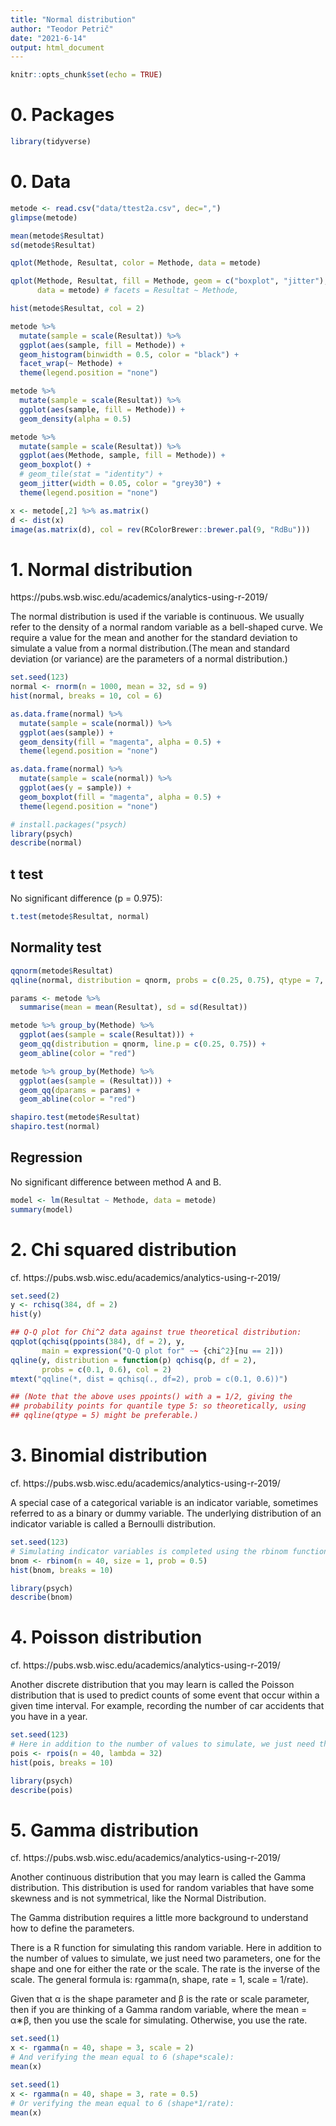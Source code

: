 ```yaml
---
title: "Normal distribution"
author: "Teodor Petrič"
date: "2021-6-14"
output: html_document
---
```


```r
knitr::opts_chunk$set(echo = TRUE)
```

# 0. Packages

```r
library(tidyverse)

```

# 0. Data

```r
metode <- read.csv("data/ttest2a.csv", dec=",")
glimpse(metode)
```

```r
mean(metode$Resultat)
sd(metode$Resultat)

```

```r
qplot(Methode, Resultat, color = Methode, data = metode)

```


```r
qplot(Methode, Resultat, fill = Methode, geom = c("boxplot", "jitter"), 
      data = metode) # facets = Resultat ~ Methode, 
```


```r
hist(metode$Resultat, col = 2)

```

```r
metode %>% 
  mutate(sample = scale(Resultat)) %>% 
  ggplot(aes(sample, fill = Methode)) +
  geom_histogram(binwidth = 0.5, color = "black") +
  facet_wrap(~ Methode) +
  theme(legend.position = "none")

```


```r
metode %>% 
  mutate(sample = scale(Resultat)) %>% 
  ggplot(aes(sample, fill = Methode)) + 
  geom_density(alpha = 0.5)

```


```r
metode %>% 
  mutate(sample = scale(Resultat)) %>% 
  ggplot(aes(Methode, sample, fill = Methode)) + 
  geom_boxplot() +
  # geom_tile(stat = "identity") +
  geom_jitter(width = 0.05, color = "grey30") +
  theme(legend.position = "none")

```


```r
x <- metode[,2] %>% as.matrix()
d <- dist(x)
image(as.matrix(d), col = rev(RColorBrewer::brewer.pal(9, "RdBu")))

```



# 1. Normal distribution

https://pubs.wsb.wisc.edu/academics/analytics-using-r-2019/

The normal distribution is used if the variable is continuous. We usually refer to the density of a normal random variable as a bell-shaped curve. We require a value for the mean and another for the standard deviation to simulate a value from a normal distribution.(The mean and standard deviation (or variance) are the parameters of a normal distribution.)

```r
set.seed(123)
normal <- rnorm(n = 1000, mean = 32, sd = 9)
hist(normal, breaks = 10, col = 6)

```

```r
as.data.frame(normal) %>% 
  mutate(sample = scale(normal)) %>% 
  ggplot(aes(sample)) + 
  geom_density(fill = "magenta", alpha = 0.5) +
  theme(legend.position = "none")

```


```r
as.data.frame(normal) %>% 
  mutate(sample = scale(normal)) %>% 
  ggplot(aes(y = sample)) + 
  geom_boxplot(fill = "magenta", alpha = 0.5) +
  theme(legend.position = "none")

```



```r
# install.packages("psych)
library(psych)
describe(normal)

```

## t test

No significant difference (p = 0.975):

```r
t.test(metode$Resultat, normal)

```

## Normality test

```r
qqnorm(metode$Resultat)
qqline(normal, distribution = qnorm, probs = c(0.25, 0.75), qtype = 7, col = 2, lty = 1)

```

```r
params <- metode %>%
  summarise(mean = mean(Resultat), sd = sd(Resultat))

metode %>% group_by(Methode) %>%
  ggplot(aes(sample = scale(Resultat))) + 
  geom_qq(distribution = qnorm, line.p = c(0.25, 0.75)) +
  geom_abline(color = "red")

metode %>% group_by(Methode) %>%
  ggplot(aes(sample = (Resultat))) + 
  geom_qq(dparams = params) +
  geom_abline(color = "red")

```


```r
shapiro.test(metode$Resultat)
shapiro.test(normal)

```

## Regression

No significant difference between method A and B.

```r
model <- lm(Resultat ~ Methode, data = metode)
summary(model)
```

# 2. Chi squared distribution

cf. https://pubs.wsb.wisc.edu/academics/analytics-using-r-2019/

```r
set.seed(2)
y <- rchisq(384, df = 2)
hist(y)

```


```r
## Q-Q plot for Chi^2 data against true theoretical distribution:
qqplot(qchisq(ppoints(384), df = 2), y,
       main = expression("Q-Q plot for" ~~ {chi^2}[nu == 2]))
qqline(y, distribution = function(p) qchisq(p, df = 2),
       probs = c(0.1, 0.6), col = 2)
mtext("qqline(*, dist = qchisq(., df=2), prob = c(0.1, 0.6))")

## (Note that the above uses ppoints() with a = 1/2, giving the
## probability points for quantile type 5: so theoretically, using
## qqline(qtype = 5) might be preferable.) 

```


# 3. Binomial distribution

cf. https://pubs.wsb.wisc.edu/academics/analytics-using-r-2019/

A special case of a categorical variable is an indicator variable, sometimes referred to as a binary or dummy variable. The underlying distribution of an indicator variable is called a Bernoulli distribution.

```r
set.seed(123)
# Simulating indicator variables is completed using the rbinom function. Here, we simulate 5 values of heads with a probability of 1/2 of getting a head on each flip
bnom <- rbinom(n = 40, size = 1, prob = 0.5)
hist(bnom, breaks = 10)

```


```r
library(psych)
describe(bnom)

```

# 4. Poisson distribution

cf. https://pubs.wsb.wisc.edu/academics/analytics-using-r-2019/

Another discrete distribution that you may learn is called the Poisson distribution that is used to predict counts of some event that occur within a given time interval. For example, recording the number of car accidents that you have in a year.

```r
set.seed(123)
# Here in addition to the number of values to simulate, we just need the parameter for the mean (called lambda).
pois <- rpois(n = 40, lambda = 32)
hist(pois, breaks = 10)

```


```r
library(psych)
describe(pois)

```

# 5. Gamma distribution

cf. https://pubs.wsb.wisc.edu/academics/analytics-using-r-2019/

Another continuous distribution that you may learn is called the Gamma distribution. This distribution is used for random variables that have some skewness and is not symmetrical, like the Normal Distribution.

The Gamma distribution requires a little more background to understand how to define the parameters.

There is a R function for simulating this random variable. Here in addition to the number of values to simulate, we just need two parameters, one for the shape and one for either the rate or the scale. The rate is the inverse of the scale. The general formula is: rgamma(n, shape, rate = 1, scale = 1/rate).

Given that α
is the shape parameter and β is the rate or scale parameter, then if you are thinking of a Gamma random variable, where the mean = α∗β, then you use the scale for simulating. Otherwise, you use the rate.


```r
set.seed(1)
x <- rgamma(n = 40, shape = 3, scale = 2)
# And verifying the mean equal to 6 (shape*scale):
mean(x)

```


```r
set.seed(1)
x <- rgamma(n = 40, shape = 3, rate = 0.5)
# Or verifying the mean equal to 6 (shape*1/rate):
mean(x)

```

